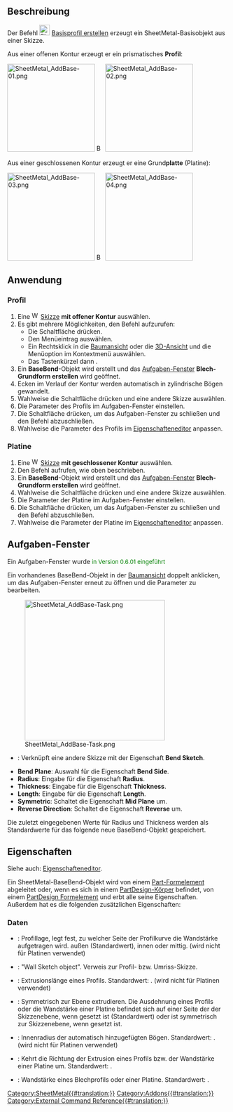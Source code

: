 {{UnfinishedDocu}}
<languages/>

{{Docnav/de
|
|[[SheetMetal_AddWall/de|Kante ansetzen]]
|[[SheetMetal_Workbench/de|SheetMetal]]
|
|IconR=SheetMetal_AddWall.svg
|IconC=Sheetmetal_workbench_icon.svg
}}

{{GuiCommand/de
|Name=SheetMetal AddBase
|Name/de=SheetMetal BasisprofilErstellen
|MenuLocation=SheetMetal → Make Base Wall
|Workbenches=[[SheetMetal_Workbench/de|SheetMetal (Blech)]]
|Shortcut={{KEY|C}} {{KEY|B}}
}}

<span id="Description"></span>
==Beschreibung==

Der Befehl [[Image:SheetMetal_AddBase.svg|24px]] [[SheetMetal_AddBase/de|Basisprofil erstellen]] erzeugt ein SheetMetal-Basisobjekt aus einer Skizze. 

Aus einer offenen Kontur erzeugt er ein prismatisches '''Profil''':

[[Image:SheetMetal_AddBase-01.png|200px|link=]] [[Image:Button_right.svg|16px|link=]]
[[Image:SheetMetal_AddBase-02.png|200px|link=]]


Aus einer geschlossenen Kontur erzeugt er eine Grund'''platte''' (Platine):

[[Image:SheetMetal_AddBase-03.png|200px|link=]] [[Image:Button_right.svg|16px|link=]]
[[Image:SheetMetal_AddBase-04.png|200px|link=]]

<span id="Usage"></span>
==Anwendung==

<span id="Profile"></span>
===Profil===

# Eine [[Image:Workbench_Sketcher.svg|16px]] [[Sketcher_Workbench/de|Skizze]] '''mit offener Kontur''' auswählen.
# Es gibt mehrere Möglichkeiten, den Befehl aufzurufen:
#* Die Schaltfläche {{Button|[[Image:SheetMetal_AddBase.svg|16px]] [[SheetMetal_AddBase/de|Basisobjekt erstellen]]}} drücken.
#* Den Menüeintrag {{MenuCommand|Sheet Metal → [[Image:SheetMetal_AddBase.svg|16px]] Basisobjekt erstellen}} auswählen.
#* Ein Rechtsklick in die [[Tree_view/de|Baumansicht]] oder die [[3D_view/de|3D-Ansicht]] und die Menüoption {{MenuCommand|Sheet Metal → [[Image:SheetMetal_AddBase.svg|16px]] Basisobjekt erstellen}} im Kontextmenü auswählen.
#* Das Tastenkürzel {{KEY|C}} dann {{KEY|B}}.
# Ein '''BaseBend'''-Objekt wird erstellt und das [[Task_panel/de|Aufgaben-Fenster]] '''Blech-Grundform erstellen''' wird geöffnet.
# Ecken im Verlauf der Kontur werden automatisch in zylindrische Bögen gewandelt.
# Wahlweise die Schaltfläche {{Button|Sketch}} drücken und eine andere Skizze auswählen.
# Die Parameter des Profils im Aufgaben-Fenster einstellen.
# Die Schaltfläche {{Button|OK}} drücken, um das Aufgaben-Fenster zu schließen und den Befehl abzuschließen.
# Wahlweise die Parameter des Profils im [[Property_editor/de|Eigenschafteneditor]] anpassen.

<span id="Plate"></span>
===Platine===

# Eine [[Image:Workbench_Sketcher.svg|16px]] [[Sketcher_Workbench/de|Skizze]] '''mit geschlossener Kontur'''  auswählen.
# Den Befehl aufrufen, wie oben beschrieben.
# Ein '''BaseBend'''-Objekt wird erstellt und das [[Task_panel/de|Aufgaben-Fenster]] '''Blech-Grundform erstellen''' wird geöffnet.
# Wahlweise die Schaltfläche {{Button|Sketch}} drücken und eine andere Skizze auswählen.
# Die Parameter der Platine im Aufgaben-Fenster einstellen.
# Die Schaltfläche {{Button|OK}} drücken, um das Aufgaben-Fenster zu schließen und den Befehl abzuschließen.
# Wahlweise die Parameter der Platine im [[Property_editor/de|Eigenschafteneditor]] anpassen.

<span id="Task_panel"></span>
==Aufgaben-Fenster==

Ein Aufgaben-Fenster wurde <span style="font-size:small;color:green;">in Version 0.6.01 eingeführt</span>

Ein vorhandenes BaseBend-Objekt in der [[Tree_view/de|Baumansicht]] doppelt anklicken, um das Aufgaben-Fenster erneut zu öffnen und die Parameter zu bearbeiten.

[[Image:SheetMetal_AddBase-Task.png|320px]]

* {{Button|Sketch}}: Verknüpft eine andere Skizze mit der Eigenschaft '''Bend Sketch'''.
* '''Bend Plane''': Auswahl für die Eigenschaft '''Bend Side'''.
* '''Radius''': Eingabe für die Eigenschaft '''Radius'''.
* '''Thickness''': Eingabe für die Eigenschaft '''Thickness'''.
* '''Length''': Eingabe für die Eigenschaft '''Length'''.
* '''Symmetric''': Schaltet die Eigenschaft '''Mid Plane''' um.
* '''Reverse Direction''': Schaltet die Eigenschaft '''Reverse''' um.

Die zuletzt eingegebenen Werte für Radius und Thickness werden als Standardwerte für das folgende neue BaseBend-Objekt gespeichert.

<span id="Properties"></span>
==Eigenschaften==

Siehe auch: [[Property_editor/de|Eigenschafteneditor]].

Ein SheetMetal-BaseBend-Objekt wird von einem [[Part_Feature/de|Part-Formelement]] abgeleitet oder, wenn es sich in einem [[PartDesign_Body/de|PartDesign-Körper]] befindet, von einem [[PartDesign_Feature/de|PartDesign Formelement]]
und erbt alle seine Eigenschaften. Außerdem hat es die folgenden zusätzlichen Eigenschaften:

<span id="Data"></span>
===Daten===

{{Properties_Title/de|Parameters}}

* {{PropertyData/de|Bend Side|Enumeration}}: Profillage, legt fest, zu welcher Seite der Profilkurve die Wandstärke aufgetragen wird. {{value|Outside}} außen (Standardwert), {{value|Inside}} innen oder {{value| Middle}} mittig. (wird nicht für Platinen verwendet)
* {{PropertyData/de|Bend Sketch|Link}}: "Wall Sketch object". Verweis zur Profil- bzw. Umriss-Skizze.
* {{PropertyData/de|Length|Length}}: Extrusionslänge eines Profils. Standardwert: {{value|100,00 mm}}. (wird nicht für Platinen verwendet)
* {{PropertyData/de|Mid Plane|Bool}}: Symmetrisch zur Ebene extrudieren. Die Ausdehnung eines Profils oder die Wandstärke einer Platine befindet sich auf einer Seite der der Skizzenebene, wenn {{FALSE}} gesetzt ist (Standardwert) oder ist symmetrisch zur Skizzenebene, wenn {{TRUE}} gesetzt ist.
* {{PropertyData/de|Radius|Length}}: Innenradius der automatisch hinzugefügten Bögen. Standardwert: {{value|1,00 mm}}. (wird nicht für Platinen verwendet)
* {{PropertyData/de|Reverse|Bool}}: Kehrt die Richtung der Extrusion eines Profils bzw. der Wandstärke einer Platine um. Standardwert: {{FALSE}}.
* {{PropertyData/de|thickness|Length}}: Wandstärke eines Blechprofils oder einer Platine. Standardwert: {{value|1,00 mm}}.


{{Docnav/de
|
|[[SheetMetal_AddWall/de|Kante ansetzen]]
|[[SheetMetal_Workbench/de|SheetMetal]]
|
|IconR=SheetMetal_AddWall.svg
|IconC=Sheetmetal_workbench_icon.svg
}}

[[Category:SheetMetal{{#translation:}}]]
[[Category:Addons{{#translation:}}]]
[[Category:External Command Reference{{#translation:}}]]